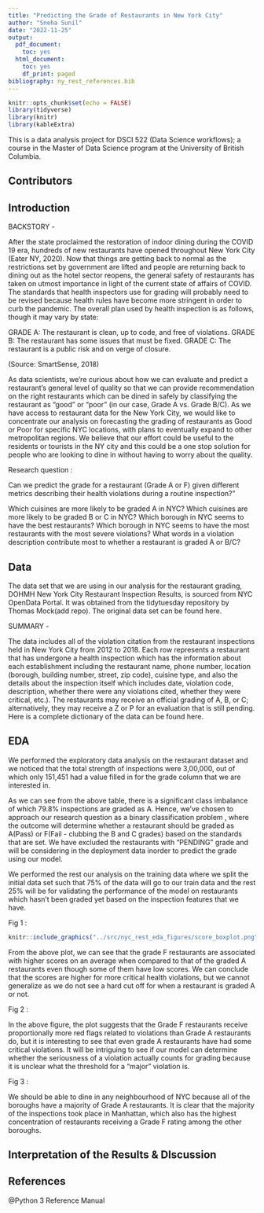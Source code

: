 ```yaml
---
title: "Predicting the Grade of Restaurants in New York City"
author: "Sneha Sunil"
date: "2022-11-25"
output:
  pdf_document:
    toc: yes
  html_document:
    toc: yes
    df_print: paged
bibliography: ny_rest_references.bib
---
```


```r
knitr::opts_chunk$set(echo = FALSE)
library(tidyverse)
library(knitr)
library(kableExtra)
```

This is a data analysis project for DSCI 522 (Data Science workflows); a course in the Master of Data Science program at the University of British Columbia.

## Contributors


## Introduction

BACKSTORY -

After the state proclaimed the restoration of indoor dining during the COVID 19 era, hundreds of new restaurants have opened throughout New York City (Eater NY, 2020). Now that things are getting back to normal as the restrictions set by government are lifted and people are returning back to dining out as the hotel sector reopens, the general safety of restaurants has taken on utmost importance in light of the current state of affairs of COVID. The standards that health inspectors use for grading will probably need to be revised because health rules have become more stringent in order to curb the pandemic. The overall plan used by health inspection is as follows, though it may vary by state: 

GRADE A: The restaurant is clean, up to code, and free of violations.
GRADE B: The restaurant has some issues that must be fixed.
GRADE C: The restaurant is a public risk and on verge of closure.

(Source: SmartSense, 2018)

As data scientists, we're curious about how we can evaluate and predict a restaurant's general level of quality so that we can provide recommendation on the right restaurants which can be dined in safely by classifying the restaurant as "good" or "poor" (in our case, Grade A vs. Grade B/C). As we have access to restaurant data for the New York City, we would like to concentrate our analysis on forecasting the grading of restaurants as Good or Poor for specific NYC locations, with plans to eventually expand to other metropolitan regions. We believe that our effort could be useful to the residents or tourists in the NY city and this could be a one stop solution for people who are  looking to dine in without having to worry about the quality.

Research question : 

Can we predict the grade for a restaurant (Grade A or F) given different metrics describing their health violations during a routine inspection?"

Which cuisines are more likely to be graded A in NYC?
Which cuisines are more likely to be graded B or C in NYC?
Which borough in NYC seems to have the best restaurants?
Which borough in NYC seems to have the most restaurants with the most severe violations?
What words in a violation description contribute most to whether a restaurant is graded A or B/C?


## Data

The data set that we are using in our analysis for the restaurant grading, DOHMH New York City Restaurant Inspection Results, is sourced from NYC OpenData Portal. It was obtained from the tidytuesday repository by Thomas Mock(add repo). The original data set can be found here.

SUMMARY - 

The data includes all of the violation citation from the restaurant inspections held in New York City from 2012 to 2018. Each row represents a restaurant that has undergone a health inspection which has the information about each establishment including the restaurant name, phone number, location (borough, building number, street, zip code), cuisine type, and also the details about the inspection itself which includes  date, violation code, description, whether there were any violations cited, whether they were critical, etc.). The restaurants may receive an official grading of A, B, or C; alternatively, they may receive a Z or P for an evaluation that is still pending. Here is a complete dictionary of the data can be found here.


## EDA

We performed the exploratory data analysis on the restaurant dataset and we noticed that the total strength of inspections were 3,00,000, out of which only 151,451 had a value filled in for the grade column that we are interested in.

As we can see from the above table, there is a significant class imbalance of which 79.8% inspections are graded as A. Hence, we've chosen to approach our research question as a binary classification problem , where the outcome will determine whether a restaurant should be graded as A(Pass) or F(Fail - clubbing the B and C grades) based on the standards that are set. We have excluded the restaurants with "PENDING" grade and will be considering in the deployment data inorder to predict the grade using our model.

We performed the rest our analysis on the training data where we split the initial data set such that 75% of the data will go to our train data and the rest 25% will be for validating the performance of the model on restaurants which hasn't been graded yet based on the inspection features that we have.

Fig 1 : 

```r
knitr::include_graphics("../src/nyc_rest_eda_figures/score_boxplot.png") 
```


From the above plot, we can see that the grade F restaurants are associated with higher scores on an average when compared to that of the graded A restaurants even though some of them have low scores. We can conclude that the scores are higher for more critical health violations, but we cannot generalize as we do not see a hard cut off for when a restaurant is graded A or not. 

Fig 2 : 



In the above figure, the plot suggests that the Grade F restaurants receive proportionally more red flags related to violations than Grade A restaurants do, but it is interesting to see that even grade A restaurants have had some critical violations. It will be intriguing to see if our model can determine whether the seriousness of a violation actually counts for grading because it is unclear what the threshold for a "major" violation is.

Fig 3 : 

We should be able to dine in any neighbourhood of NYC because all of the boroughs have a majority of Grade A restaurants. It is clear that the majority of the inspections took place in Manhattan, which also has the highest concentration of restaurants receiving a Grade F rating among the other boroughs.

## Interpretation of the Results & DIscussion

## References

@Python 3 Reference Manual

